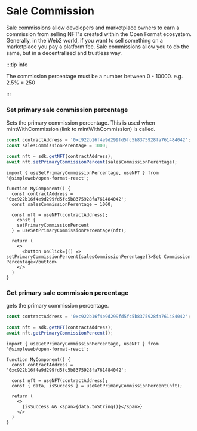 
# Sale Commission

Sale commissions allow developers and marketplace owners to earn a commission from selling NFT's created within the Open Format ecosystem. Generally, in the Web2 world, if you want to sell something on a marketplace you pay a platform fee. Sale commissions allow you to do the same, but in a decentralised and trustless way.

:::tip info

The commission percentage must be a number between 0 - 10000. e.g. 2.5% = 250

:::

### Set primary sale commission percentage

Sets the primary commission percentage. This is used when mintWithCommission (link to mintWithCommission) is called.

<Tabs groupId="sdk">
<TabItem value="js" label="JavaScript">

```jsx
const contractAddress = '0xc922b16f4e9d299fd5fc5b8375928fa761484042';
const salesCommissionPerentage = 1000;

const nft = sdk.getNFT(contractAddress);
await nft.setPrimaryCommissionPercent(salesCommissionPerentage);
```
</TabItem>
<TabItem value="react" label="React">


```tsx
import { useSetPrimaryCommissionPercentage, useNFT } from '@simpleweb/open-format-react';

function MyComponent() {
  const contractAddress = '0xc922b16f4e9d299fd5fc5b8375928fa761484042';
  const salesCommissionPerentage = 1000;

  const nft = useNFT(contractAddress);
    const {
    setPrimaryCommissionPercent
  } = useSetPrimaryCommissionPercentage(nft);

  return (
    <>
      <button onClick={() => setPrimaryCommissionPercent(salesCommissionPerentage)}>Set Commission Percentage</button>
    </>
  )
}
```
</TabItem>
</Tabs>

### Get primary sale commission percentage

gets the primary commission percentage.

<Tabs groupId="sdk">
<TabItem value="js" label="JavaScript">

```jsx
const contractAddress = '0xc922b16f4e9d299fd5fc5b8375928fa761484042';

const nft = sdk.getNFT(contractAddress);
await nft.getPrimaryCommissionPercent();
```
</TabItem>
<TabItem value="react" label="React">


```tsx
import { useGetPrimaryCommissionPercentage, useNFT } from '@simpleweb/open-format-react';

function MyComponent() {
  const contractAddress = '0xc922b16f4e9d299fd5fc5b8375928fa761484042';

  const nft = useNFT(contractAddress);  
  const { data, isSuccess } = useGetPrimaryCommissionPercent(nft);

  return (
    <>
      {isSuccess && <span>{data.toString()}</span>}
    </>
  )
}
```
</TabItem>
</Tabs>
